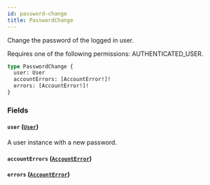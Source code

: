 ```yaml
---
id: password-change
title: PasswordChange
---
```



Change the password of the logged in user. 

Requires one of the following permissions: AUTHENTICATED_USER.

```graphql
type PasswordChange {
  user: User
  accountErrors: [AccountError!]!
  errors: [AccountError!]!
}
```


### Fields

#### `user` ([`User`](../../../developer/api-reference/objects/user))

A user instance with a new password.


#### `accountErrors` ([`AccountError`](../../../developer/api-reference/objects/account-error))




#### `errors` ([`AccountError`](../../../developer/api-reference/objects/account-error))






